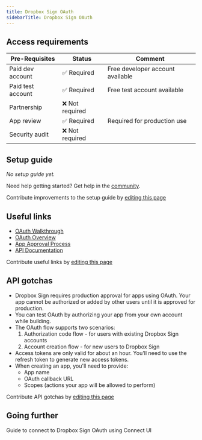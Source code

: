 ```yaml
---
title: Dropbox Sign OAuth
sidebarTitle: Dropbox Sign OAuth
---
```



<Overview />
<PreBuiltTooling />
<PreBuiltUseCases />

## Access requirements
| Pre-Requisites | Status | Comment|
| - | - | - |
| Paid dev account | ✅ Required | Free developer account available |
| Paid test account | ✅ Required | Free test account available |
| Partnership | ❌ Not required | |
| App review | ✅ Required | Required for production use |
| Security audit | ❌ Not required | |

## Setup guide

_No setup guide yet._

<Tip>Need help getting started? Get help in the [community](https://nango.dev/slack).</Tip>

<Note>Contribute improvements to the setup guide by [editing this page](https://github.com/nangohq/nango/tree/master/docs-v2/integrations/all/dropbox-sign-oauth.mdx)</Note>

## Useful links

-   [OAuth Walkthrough](https://developers.hellosign.com/docs/oauth/walkthrough/)
-   [OAuth Overview](https://developers.hellosign.com/docs/oauth/overview/)
-   [App Approval Process](https://developers.hellosign.com/docs/oauth/app-approval/)
-   [API Documentation](https://developers.hellosign.com/docs/api/overview/)

<Note>Contribute useful links by [editing this page](https://github.com/nangohq/nango/tree/master/docs-v2/integrations/all/dropbox-sign-oauth.mdx)</Note>

## API gotchas

- Dropbox Sign requires production approval for apps using OAuth. Your app cannot be authorized or added by other users until it is approved for production.
- You can test OAuth by authorizing your app from your own account while building.
- The OAuth flow supports two scenarios:
  1. Authorization code flow - for users with existing Dropbox Sign accounts
  2. Account creation flow - for new users to Dropbox Sign
- Access tokens are only valid for about an hour. You'll need to use the refresh token to generate new access tokens.
- When creating an app, you'll need to provide:
  - App name
  - OAuth callback URL
  - Scopes (actions your app will be allowed to perform)

<Note>Contribute API gotchas by [editing this page](https://github.com/nangohq/nango/tree/master/docs-v2/integrations/all/dropbox-sign-oauth.mdx)</Note>

## Going further

<Card title="Connect to Dropbox Sign OAuth" icon="link" href="/integrations/all/dropbox-sign-oauth/connect" horizontal>
  Guide to connect to Dropbox Sign OAuth using Connect UI
</Card> 